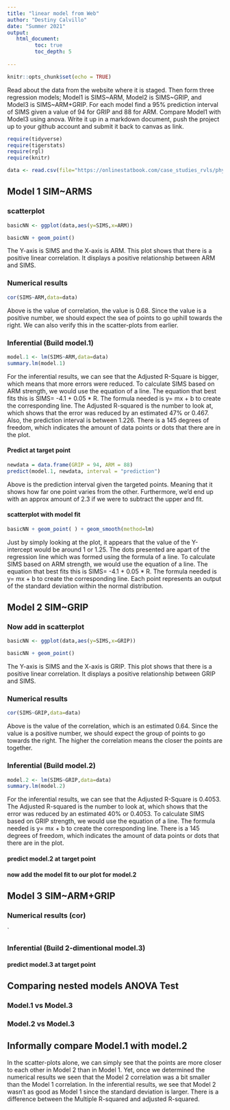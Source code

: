```yaml
---
title: "linear model from Web"
author: "Destiny Calvillo"
date: "Summer 2021"
output:
   html_document:
         toc: true
         toc_depth: 5
        
---
```


```r
knitr::opts_chunk$set(echo = TRUE)
```

Read about the data from the website where it is staged.  Then form three regression models; Model1 is SIMS~ARM, Model2 is SIMS~GRIP, and Model3 is SIMS~ARM+GRIP. For each model find a 95% prediction interval of SIMS given a value of 94  for GRIP and 88 for ARM. Compare Model1 with Model3 using anova. Write it up in a markdown document, push the project up to your github account and submit it back to canvas as link. 

 


```r
require(tidyverse)
require(tigerstats)
require(rgl)
require(knitr)

```

```r
data <- read.csv(file="https://onlinestatbook.com/case_studies_rvls/physical_strength/data.txt",sep="",header=TRUE)  

```

## Model 1 SIM~ARMS

### scatterplot

```r
basicNN <- ggplot(data,aes(y=SIMS,x=ARM))
```
```r
basicNN + geom_point()
```

The Y-axis is SIMS and the X-axis is ARM. This plot shows that there is a positive linear correlation. It displays a positive relationship between ARM and SIMS.

### Numerical results

```r
cor(SIMS~ARM,data=data)
```

Above is the value of correlation, the value is 0.68. Since the value is a positive number, we should expect the sea of points to go uphill towards the right. We can also verify this in the scatter-plots from earlier.

### Inferential  (Build model.1)

```r
model.1 <- lm(SIMS~ARM,data=data)
summary.lm(model.1)
```

For the inferential results, we can see that the Adjusted R-Square is bigger, which means that more errors were reduced. To calculate SIMS based on ARM strength, we would use the equation of a line. The equation that best fits this is SIMS= -4.1 + 0.05 * R. The formula needed is y= mx + b to create the corresponding line. The Adjusted R-squared is the number to look at, which shows that the error was reduced by an estimated 47% or 0.467. Also, the prediction interval is between 1.226. There is a 145 degrees of freedom, which indicates the amount of data points or dots that there are in the plot.

#### Predict at target point

```r
newdata = data.frame(GRIP = 94, ARM = 88)
predict(model.1, newdata, interval = "prediction")
```

Above is the prediction interval given the targeted points. Meaning that it shows how far one point varies from the other. Furthermore, we'd end up with an approx amount of 2.3 if we were to subtract the upper and fit. 

#### scatterplot with model fit
 
```r
basicNN + geom_point( ) + geom_smooth(method=lm)
```   

Just by simply looking at the plot, it appears that the value of the Y-intercept would be around 1 or 1.25. The dots presented are apart of the regression line which was formed using the formula of a line. To calculate SIMS based on ARM strength, we would use the equation of a line. The equation that best fits this is SIMS= -4.1 + 0.05 * R. The formula needed is y= mx + b to create the corresponding line. Each point represents an output of the standard deviation within the normal distribution.

## Model 2 SIM~GRIP

### Now add in scatterplot

```r
basicNN <- ggplot(data,aes(y=SIMS,x=GRIP))
```
```r
basicNN + geom_point()
```

The Y-axis is SIMS and the X-axis is GRIP. This plot shows that there is a positive linear correlation. It displays a positive relationship between GRIP and SIMS.

### Numerical results 

```r
cor(SIMS~GRIP,data=data)
```

Above is the value of the correlation, which is an estimated 0.64. Since the value is a positive number, we should expect the group of points to go towards the right. The higher the correlation means the closer the points are together. 

### Inferential  (Build model.2)
  
```r
model.2 <- lm(SIMS~GRIP,data=data)
summary.lm(model.2)
```

For the inferential results, we can see that the Adjusted R-Square is 0.4053. The Adjusted R-squared is the number to look at, which shows that the error was reduced by an estimated 40% or 0.4053. To calculate SIMS based on     GRIP strength, we would use the equation of a line. The formula needed is y= mx + b to create the corresponding line. There is a 145 degrees of freedom, which indicates the amount of data points or dots that there are in the plot.

#### predict model.2 at target point

#### now add the model fit to our plot for model.2
  


## Model 3 SIM~ARM+GRIP

### Numerical results (cor)

`
  
### Inferential  (Build 2-dimentional model.3)

#### predict model.3 at target point
  

## Comparing nested models ANOVA Test

### Model.1 vs Model.3
### Model.2 vs Model.3

## Informally compare Model.1 with model.2

In the scatter-plots alone, we can simply see that the points are more closer to each other in Model 2 than in Model 1. Yet, once we determined the numerical results we seen that the Model 2 correlation was a bit smaller than the Model 1 correlation. In the inferential results, we see that Model 2 wasn't as good as Model 1 since the standard deviation is larger. There is a difference between the Multiple R-squared and adjusted R-squared.  
